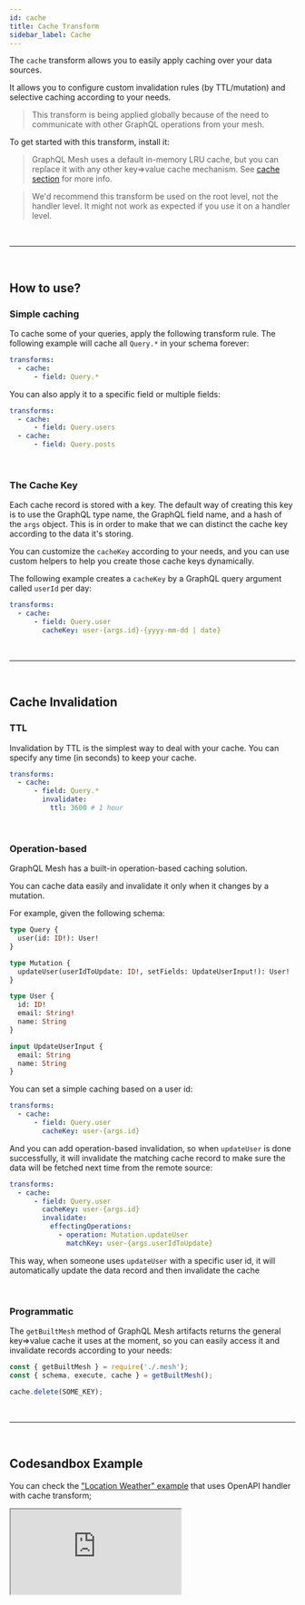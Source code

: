 ```yaml
---
id: cache
title: Cache Transform
sidebar_label: Cache
---
```


The `cache` transform allows you to easily apply caching over your data sources.

It allows you to configure custom invalidation rules (by TTL/mutation) and selective caching according to your needs.

> This transform is being applied globally because of the need to communicate with other GraphQL operations from your mesh.

To get started with this transform, install it:

<PackageInstall packages="@graphql-mesh/transform-cache" />

> GraphQL Mesh uses a default in-memory LRU cache, but you can replace it with any other key=>value cache mechanism. See [cache section](/docs/cache/inmemory-lru) for more info.

> We'd recommend this transform be used on the root level, not the handler level. It might not work as expected if you use it on a handler level.



<p>&nbsp;</p>

------

<p>&nbsp;</p>


## How to use?

### Simple caching

To cache some of your queries, apply the following transform rule. The following example will cache all `Query.*` in your schema forever:

```yaml
transforms:
  - cache:
      - field: Query.*
```

You can also apply it to a specific field or multiple fields:

```yaml
transforms:
  - cache:
      - field: Query.users
  - cache:
      - field: Query.posts
```



<p>&nbsp;</p>


### The Cache Key

Each cache record is stored with a key. The default way of creating this key is to use the GraphQL type name, the GraphQL field name, and a hash of the `args` object. This is in order to make that we can distinct the cache key according to the data it's storing.

You can customize the `cacheKey` according to your needs, and you can use custom helpers to help you create those cache keys dynamically.

The following example creates a `cacheKey` by a GraphQL query argument called `userId` per day:

```yaml
transforms:
  - cache:
      - field: Query.user
        cacheKey: user-{args.id}-{yyyy-mm-dd | date}
```



<p>&nbsp;</p>

------

<p>&nbsp;</p>


## Cache Invalidation

### TTL

Invalidation by TTL is the simplest way to deal with your cache. You can specify any time (in seconds) to keep your cache.

```yaml
transforms:
  - cache:
      - field: Query.*
        invalidate:
          ttl: 3600 # 1 hour
```



<p>&nbsp;</p>


### Operation-based

GraphQL Mesh has a built-in operation-based caching solution.

You can cache data easily and invalidate it only when it changes by a mutation.

For example, given the following schema:

```graphql
type Query {
  user(id: ID!): User!
}

type Mutation {
  updateUser(userIdToUpdate: ID!, setFields: UpdateUserInput!): User!
}

type User {
  id: ID!
  email: String!
  name: String
}

input UpdateUserInput {
  email: String
  name: String
}
```

You can set a simple caching based on a user id:

```yaml
transforms:
  - cache:
      - field: Query.user
        cacheKey: user-{args.id}
```

And you can add operation-based invalidation, so when `updateUser` is done successfully, it will invalidate the matching cache record to make sure the data will be fetched next time from the remote source:

```yaml
transforms:
  - cache:
      - field: Query.user
        cacheKey: user-{args.id}
        invalidate:
          effectingOperations:
            - operation: Mutation.updateUser
              matchKey: user-{args.userIdToUpdate}
```

This way, when someone uses `updateUser` with a specific user id, it will automatically update the data record and then invalidate the cache



<p>&nbsp;</p>


### Programmatic

The `getBuiltMesh` method of GraphQL Mesh artifacts returns the general key=>value cache it uses at the moment, so you can easily access it and invalidate records according to your needs:

```ts
const { getBuiltMesh } = require('./.mesh');
const { schema, execute, cache } = getBuiltMesh();

cache.delete(SOME_KEY);
```



<p>&nbsp;</p>

------

<p>&nbsp;</p>


## Codesandbox Example

You can check the ["Location Weather" example](https://github.com/Urigo/graphql-mesh/tree/master/examples/openapi-location-weather/) that uses OpenAPI handler with cache transform;

<iframe
     src="https://codesandbox.io/embed/github/Urigo/graphql-mesh/tree/master/examples/openapi-location-weather?fontsize=14&hidenavigation=1&theme=dark&module=%2F.meshrc.yml"
     style={{width:"100%", height:"500px", border:"0", borderRadius: "4px", overflow:"hidden"}}
     title="typescript-location-weather-example"
     allow="geolocation; microphone; camera; midi; vr; accelerometer; gyroscope; payment; ambient-light-sensor; encrypted-media; usb"
     sandbox="allow-modals allow-forms allow-popups allow-scripts allow-same-origin"/>



<p>&nbsp;</p>

------

<p>&nbsp;</p>


## Config API Reference

{@import ../generated-markdown/CacheTransformConfig.generated.md}
